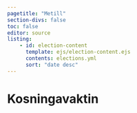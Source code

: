 ```yaml
---
pagetitle: "Metill"
section-divs: false
toc: false
editor: source
listing:
    - id: election-content
      template: ejs/election-content.ejs
      contents: elections.yml
      sort: "date desc"
---
```



# Kosningavaktin {.column-page}

::: {#election-content .column-page}
:::
